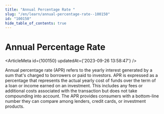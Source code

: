 ```yaml
---
title: "Annual Percentage Rate "
slug: "/en/learn/annual-percentage-rate--100150"
id: "100150"
hide_table_of_contents: true
---
```



# Annual Percentage Rate 

<ArticleMeta id={100150} updatedAt={'2023-09-26 13:58:47'} />
<div className='border-solid border-b border-t-0 my-4 border-[var(--ifm-color-gray-300)]' />

Annual percentage rate (APR) refers to the yearly interest generated by a sum that's charged to borrowers or paid to investors. APR is expressed as a percentage that represents the actual yearly cost of funds over the term of a loan or income earned on an investment. This includes any fees or additional costs associated with the transaction but does not take compounding into account. The APR provides consumers with a bottom-line number they can compare among lenders, credit cards, or investment products.
